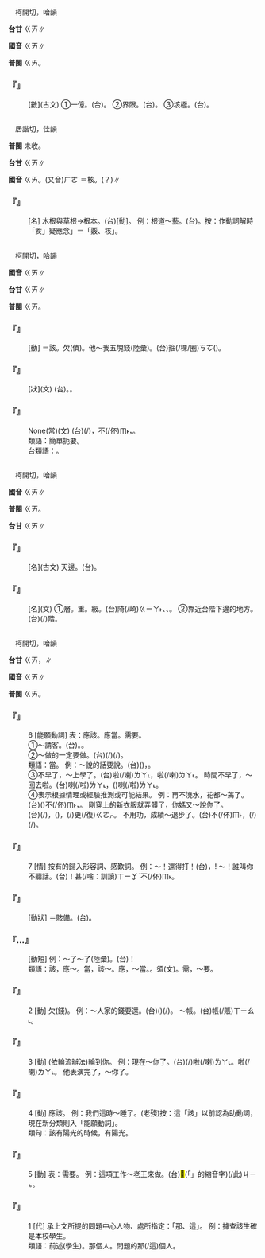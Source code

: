 
=={{ruby|垓|ㄍㄞ}}==

　柯開切，咍韻

'''台甘''' <rt>ㄍㄞ</rt>∥

'''國音''' <rt>ㄍㄞ</rt>∥

'''普閩''' <rt>ㄍㄞ</rt>。

    

==='''『{{ruby|垓|ㄍㄞ}}』'''===
: [數](古文) ①一億。(台){{ruby|一|ㄐㄧㆵ ͘}}{{ruby|億|ㄧㆤㆶ}}。 ②界限。(台){{ruby|界|ㄍㄞ˪}}{{ruby|限|ㄏㄢ˫}}。 ③垓極。(台){{ruby|真|ㄐㄧㄣ}}{{ruby|遠|ㄏㆭ˫}}{{ruby|無|ㆠㄜˊ}}{{ruby|人|ㄌㄤˊ}}{{ruby|滯|ㄉㄨㄚ˪}}{{ruby|丌|ㆤ}}{{ruby|所|ㄙㆦˋ}}{{ruby|在|ㄗㄞ˫}}。
    

=={{ruby|荄|ㄍㄞ}}==

　居諧切，佳韻

'''普閩''' 未收。

'''台甘''' <rt>ㄍㄞ</rt>∥

'''國音''' <rt>ㄍㄞ</rt>。(又音)<rt>ㄏㄜˊ</rt>＝核。(？)∥

    

==='''『{{ruby|根|ㄍㄣ}}{{ruby|荄|ㄍㄞ}}』'''===
: [名] 木根與草根→根本。(台){{ruby|根|ㄍㄨㄣ}}{{ruby|/|ㄍㄧㄣ}}{{ruby|本|ㄅㄨㄣˋ}}[動]。 例：根道～藝。(台){{ruby|培|ㄅㄨㆤˊ}}{{ruby|養|ㄧㆲˋ}}{{ruby|道|ㄉㄜ˫}}{{ruby|藝|ㆣㆤ˫}}。按：作動詞解時「荄」疑應念{{ruby|「|ㄏㄜˊ}}」＝「覈、核」。
    

=={{ruby|賅|ㄍㄞ}}==

　柯開切，咍韻

'''國音''' <rt>ㄍㄞ</rt>∥

'''台甘''' <rt>ㄍㄞ</rt>∥

'''普閩''' <rt>ㄍㄞ</rt>。

    

==='''『{{ruby|賅|ㄍㄞ}}』'''===
: [動] ＝該。欠(債)。他～我五塊錢(陸彙)。(台){{ruby|伊|ㄧ}}{{ruby|欠|ㄎㄧㆰ˪}}{{ruby|我|ㆣㄨㄚˋ}}{{ruby|五|ㆣㆦ˫}}箍(/棵/圈)<rt>ㄎㆦ</rt>{{ruby|銀|ㆣㄨㄣˊ}}{{ruby|/|ㆣㄧㄣˊ}}({{ruby|著|ㄉㄧㄜㆷ ͘}}{{ruby|愛|ㄞ˪}}{{ruby|還|ㄏㄢˊ}}{{ruby|/|ㄏㆮˊ}}{{ruby|/|ㄏㄧㄥˊ}}{{ruby|我|ㆣㄨㄚˋ}})。
    

==='''『{{ruby|賅|ㄍㄞ}}{{ruby|備|ㄅㄟˋ}}』'''===
: [狀](文) (台){{ruby|豐|ㄏㆲ}}{{ruby|富|ㄏㄨ˪}}。{{ruby|完|ㄨㄢˊ}}{{ruby|備|ㄅㄧ˫}}。
    

==='''『{{ruby|言|ㄧㄢˊ}}{{ruby|簡|ㄐㄧㄢˇ}}{{ruby|意|ㄧˋ}}{{ruby|賅|ㄍㄞ}}』'''===
: None(常)(文) (台){{ruby|文|ㆠㄨㄣˊ}}{{ruby|句|ㄍㄨ˪}}(/{{ruby|句|ㄍㄨ˪}}{{ruby|逗|ㄉㄠ˫}}){{ruby|簡|ㄍㄢ}}{{ruby|單|ㄉㄢ}}，不(/伓)<rt>ㆬ˫</rt>{{ruby|過|ㄍㄜ˪}}{{ruby|→|ㄍㄨㆷ}}，{{ruby|<mark>&#xffa49;</mark>|ㆠㆤㆷ}}{{ruby|/|ㆠㄨㆤㆷ ͘}}{{ruby|表|ㄅㄧㄠˋ}}{{ruby|達|ㄉㄚㆵ ͘}}{{ruby|丌|ㆤ}}{{ruby|意|ㄧ˪}}{{ruby|思|ㄙㄨ˪}}{{ruby|已|ㄧˋ}}{{ruby|經|ㄍㄧㄥ}}{{ruby|完|ㄨㄢˊ}}{{ruby|備|ㄅㄧ˫}}。
:類語：簡單扼要。
:
:台類語：{{ruby|簡|ㄍㄢˋ}}{{ruby|單|ㄉㄢ}}{{ruby|明|ㆠㄧㄥˊ}}{{ruby|瞭|ㄌㄧㄠˋ}}。
:
    

=={{ruby|陔|ㄍㄞ}}==

　柯開切，咍韻

'''國音''' <rt>ㄍㄞ</rt>∥

'''普閩''' <rt>ㄍㄞ</rt>。

'''台甘''' <rt>ㄍㄞ</rt>∥

    

==='''『{{ruby|九|ㄐㄧㄡˇ}}{{ruby|陔|ㄍㄞ}}』'''===
: [名](古文) 天邊。(台){{ruby|指|ㄐㄧˋ}}{{ruby|天|ㄊㆪ}}{{ruby|頂|ㄉㄧㄥˋ}}。
    

==='''『{{ruby|陔|ㄍㄞ}}』'''===
: [名](文) ①層。重。級。(台)陭(/崎)<rt>ㄍㄧㄚ˫</rt>、{{ruby|棧|ㄗㄢ˪}}、{{ruby|層|ㄗㄢˊ}}。 ②靠近台階下邊的地方。(台){{ruby|岑|ㆣㄧㆬˊ}}(/{{ruby|<mark>&#xffca7;</mark>|ㆣㄧㆬˊ}}{{ruby|墘|ㄍㆪˊ}})階。
    

=={{ruby|該|ㄍㄞ}}==

　柯開切，咍韻

'''台甘''' <rt>ㄍㄞ</rt>，{{ruby|應|ㄧㄥ}}{{ruby|該|ㄍㄞ}}∥

'''國音''' <rt>ㄍㄞ</rt>∥

'''普閩''' <rt>ㄍㄞ</rt>。

    

==='''『{{ruby|該|ㄍㄞ}}』'''===
:6  [能願動詞] 表：應該。應當。需要。
:①～請客。(台){{ruby|著|ㄉㄧㄜㆷ ͘}}{{ruby|愛|ㄞ˪}}{{ruby|請|ㄑㄧㆩˋ}}{{ruby|人|ㄌㄤˊ}}{{ruby|客|ㄎㆤㆷ}}。{{ruby|著|ㄉㄧㄜㆷ ͘}}{{ruby|愛|ㄞ˪}}{{ruby|請|ㄑㄧㆩˋ}}{{ruby|人|·ㄌㄤˊ}}。
:
:②～做的一定要做。(台){{ruby|應|ㄧㄥ}}{{ruby|該|ㄍㄞ}}{{ruby|做|ㄗㄨㆤ˪}}{{ruby|/|ㄗㄜ˪}}{{ruby|丌|ㆤ}}{{ruby|載|ㄉㄞ˫}}(/{{ruby|戴|ㄉㄞ˪}}){{ruby|事|ㄐㄧ˪}}(/{{ruby|事|ㄉㄞ˫}}{{ruby|情|ㄐㄧ˪}}){{ruby|的|ㄉㄧㆤㆶ}}{{ruby|確|ㄎㄚㆶ}}{{ruby|著|ㄉㄧㄜㆷ ͘}}{{ruby|做|ㄗㄨㆤ˪}}{{ruby|/|ㄗㄜ˪}}。
:
:類語：當。 例：～說的話要說。(台)({{ruby|應|ㄧㄥ}}){{ruby|該|ㄍㄞ}}{{ruby|講|ㄍㆲˋ}}{{ruby|丌|ㆤ}}{{ruby|話|ㄨㆤ˫}}，{{ruby|著|ㄉㄧㄜㆷ ͘}}{{ruby|講|ㄍㆲˋ}}{{ruby|出|ㄘㄨㆵ}}{{ruby|來|·ㄌㄞˊ}}。
:
:③不早了，～上學了。(台){{ruby|晏|ㄨㆩ˪}}啦(/喇)<rt>ㄌㄚ˪</rt>，{{ruby|著|ㄉㄧㄜㆷ ͘}}{{ruby|愛|ㄞ˪}}{{ruby|去|ㄎㄧ˪}}{{ruby|學|ㄏㄚㆶ ͘}}{{ruby|校|ㄏㄠ˫}}啦(/喇)<rt>ㄌㄚ˪</rt>。 時間不早了，～回去啦。(台){{ruby|晏|ㄨㆩ˪}}喇(/啦)<rt>ㄌㄚ˪</rt>，{{ruby|著|ㄉㄧㄜㆷ ͘}}{{ruby|愛|ㄞ˪}}{{ruby|轉|ㄉㆭˋ}}({{ruby|來|·ㄌㄞˊ}}){{ruby|去|ㄎㄧ˪}}{{ruby|厝|ㄘㄨ˪}}{{ruby|裏|ㄌㄧㄣ˪}}喇(/啦)<rt>ㄌㄚ˪</rt>。
:
:④表示根據情理或經驗推測或可能結果。 例：再不澆水，花都～蔫了。(台){{ruby|若|ㄋㄚ˫}}({{ruby|更|ㄍㄜㆷ}}{{ruby|/|ㄍㄜ˪}})不(/伓)<rt>ㆬ˫</rt>{{ruby|沃|ㄚㆶ}}{{ruby|水|ㄗㄨㄧˋ}}，{{ruby|花|ㄏㄨㆤ}}{{ruby|會|ㄨㆤ˫}}{{ruby|/|ㆤ˫}}{{ruby|蔫|ㄌㄧㄢ}}{{ruby|去|ㄎㄧ˪}}。 剛穿上的新衣服就弄髒了，你媽又～說你了。
:(台){{ruby|新|ㄒㄧㄣ}}{{ruby|衫|ㄙㆩ}}{{ruby|拄|ㄉㄨˋ}}{{ruby|即|ㄐㄧㄚㆷ}}{{ruby|穿|ㄑㄧㄥ˫}}{{ruby|著|ㄉㄧㄜㆷ}}(/{{ruby|都|ㄉㄜ˫}}){{ruby|扑|ㄆㄚㆷ}}{{ruby|垃|ㄌㄚㆴ}}{{ruby|圾|ㄙㄚㆴ}}{{ruby|去|ㄎㄧ˪}}，({{ruby|<mark>&#xffa45;</mark>|ㆠㆤ˫}}{{ruby|/|ㆠㄨㆤ˫}}{{ruby|怪|ㄍㄨㆤ˪}}{{ruby|得|ㄉㄧㆵ}})，{{ruby|著|ㄉㄧㄜㆷ ͘}}(/{{ruby|都|ㄉㄜ˫}})更(/復)<rt>ㄍㄜㆷ</rt>{{ruby|/|ㄍㄜ˪}}{{ruby|付|ㄏㆦ˫}}{{ruby|您|ㄌㄧㄣˋ}}{{ruby|老|ㄌㄠ˫}}{{ruby|母|ㆠㄨˋ}}{{ruby|/|ㆠㄜˋ}}{{ruby|罵|ㄇㄚ˫}}{{ruby|/|ㄇㆤ˫}}。 不用功，成績～退步了。(台)不(/伓)<rt>ㆬ˫</rt>{{ruby|認|ㆢㄧㄣ˫}}{{ruby|/|ㄌㄧㄣ˫}}{{ruby|真|ㄐㄧㄣ}}，{{ruby|成|ㄒㄧㄥˊ}}{{ruby|績|ㄐㄧㆤㆶ}}(/{{ruby|分|ㄏㄨㄣ}}{{ruby|數|ㄙㆦ˪}}){{ruby|會|ㄨㆤ˫}}{{ruby|/|ㆤ˫}}{{ruby|較|ㄎㄚㆷ}}{{ruby|落|ㄌㄚㆶ}}(/{{ruby|<mark>&#xffcda;</mark>|ㆠㄞˋ}}){{ruby|去|ㄎㄧ˪}}。
:
    

==='''『{{ruby|該|ㄍㄞ}}』'''===
:7  [情] 按有的歸入形容詞、感歎詞。 例：～！還得打！(台){{ruby|著|ㄉㄧㄜㆷ ͘}}，{{ruby|猶|ㄧㄠˋ}}{{ruby|著|ㄉㄧㄜㆷ ͘}}{{ruby|拍|ㄆㄚㆷ}}! ～！誰叫你不聽話。(台){{ruby|應|ㄧㄥ}}{{ruby|該|ㄍㄞ}}{{ruby|然|ㆢㄧㄢˊ}}{{ruby|/|ㄌㄧㄢˊ}}！甚(/啥：訓讀)<rt>ㄒㄧㆩˋ</rt>{{ruby|人|ㄌㄤˊ}}{{ruby|叫|ㄍㄧㄜ˪}}{{ruby|汝|ㄌㄧˋ}}不(/伓)<rt>ㆬ˫</rt>{{ruby|聽|ㄊㄧㆩ}}{{ruby|嘴|ㄘㄨㄧ˪}}。
    

==='''『{{ruby|該|ㄍㄞ}}{{ruby|備|ㄅㄟˋ}}』'''===
: [動狀] ＝賅備。(台){{ruby|完|ㄨㄢˊ}}{{ruby|備|ㄅㄧ˫}}。
    

==='''『{{ruby|活|ㄏㄨㄛˊ}}…{{ruby|該|ㄍㄞ}}』'''===
: [動短]  例：～了～了(陸彙)。(台){{ruby|應|ㄧㄥ}}{{ruby|該|ㄍㄞ}}{{ruby|然|ㆢㄧㄢˊ}}{{ruby|/|ㄌㄧㄢˊ}}{{ruby|丌|ㆤ}}！
:類語：該，應～。當，該～。應，～當。{{ruby|得|ㄉㄟˇ}}。須(文)。需，～要。
:
    

==='''『{{ruby|該|ㄍㄞ}}』'''===
:2  [動] 欠(錢)。 例：～人家的錢要還。(台){{ruby|欠|ㄎㄧㆰ˪}}{{ruby|別|ㄅㄚㆵ ͘}}{{ruby|人|ㄌㄤˊ}}{{ruby|丌|ㆤ}}{{ruby|錢|ㄐㆪˊ}}{{ruby|著|ㄉㄧㄜㆷ ͘}}({{ruby|愛|ㄞ˪}}){{ruby|還|ㄏㄢˊ}}{{ruby|/|ㄏㆮˊ}}{{ruby|/|ㄏㄧㄥˊ}}(/{{ruby|人|ㄌㄤ˪}})。 ～帳。(台){{ruby|欠|ㄎㄧㆰ˪}}帳(/賬)<rt>ㄒㄧㄠ˪</rt>。
    

==='''『{{ruby|該|ㄍㄞ}}』'''===
:3  [動] (依輪流辦法)輪到你。 例：現在～你了。(台){{ruby|著|ㄉㄧㄜㆷ ͘}}(/{{ruby|到|ㄍㄠ˪}}){{ruby|汝|ㄌㄧˋ}}啦(/喇)<rt>ㄌㄚ˪</rt>。{{ruby|輪|ㄌㄨㄣˊ}}{{ruby|著|ㄉㄧㄜㆷ ͘}}{{ruby|汝|ㄌㄧˋ}}啦(/喇)<rt>ㄌㄚ˪</rt>。 他表演完了，～你了。
    

==='''『{{ruby|該|ㄍㄞ}}』'''===
:4  [動] 應該。 例：我們這時～睡了。(老殘)按：這「該」以前認為助動詞，現在新分類則入「能願動詞」。
:類句：該有陽光的時候，有陽光。
:
    

==='''『{{ruby|該|ㄍㄞ}}』'''===
:5  [動] 表：需要。 例：這項工作～老王來做。(台)<mark>&#xffb50;</mark>(「{{ruby|此|ㄐㄧˋ}}{{ruby|一|ㄐㄧㆵ ͘}}」的縮音字)(/此)<rt>ㄐㄧㆵ</rt>{{ruby|項|ㄏㄤ˫}}{{ruby|工|ㄎㄤ}}{{ruby|課|ㄎㄨㆤ˪}}{{ruby|/|ㄎㆤ˪}}{{ruby|著|ㄉㄧㄜㆷ ͘}}{{ruby|愛|ㄞ˪}}{{ruby|王|ㆲˊ}}{{ruby|丌|ㆤ}}{{ruby|來|·ㄌㄞˊ}}{{ruby|擔|ㄉㆰ}}{{ruby|任|ㆢㄧㆬ˫}}{{ruby|/|ㄌㄧㆬ˫}}。
    

==='''『{{ruby|該|ㄍㄞ}}』'''===
:1  [代] 承上文所提的問題中心人物、處所指定：「那、這」。 例：據查該生確是本校學生。
:類語：前述(學生)。那個人。問題的那(/這)個人。
:
    
